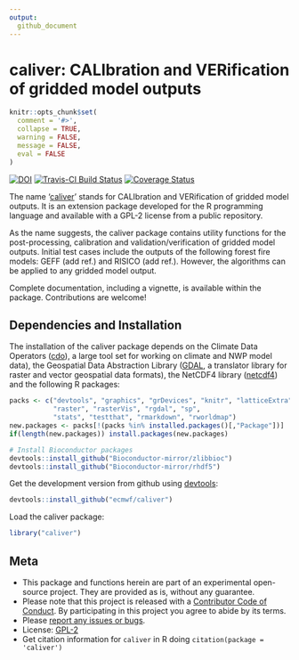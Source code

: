```yaml
---
output: 
  github_document
---
```


<!-- Edit the README.Rmd only!!! The README.md is generated automatically from README.Rmd. -->

caliver: CALIbration and VERification of gridded model outputs
==============================================================

```r
knitr::opts_chunk$set(
  comment = '#>',
  collapse = TRUE,
  warning = FALSE,
  message = FALSE,
  eval = FALSE
)
```

[![DOI](https://zenodo.org/badge/73203648.svg)](https://zenodo.org/badge/latestdoi/73203648)
[![Travis-CI Build Status](https://travis-ci.org/ecmwf/caliver.svg?branch=master)](https://travis-ci.org/ecmwf/caliver)
[![Coverage Status](https://img.shields.io/codecov/c/github/ecmwf/caliver/master.svg)](https://codecov.io/github/ecmwf/caliver?branch=master)

The name '[caliver](https://github.com/ecmwf/caliver)' stands for CALIbration and VERification of gridded model outputs. It is an extension package developed for the R programming language and available with a GPL-2 license from a public repository.

As the name suggests, the caliver package contains utility functions for the post-processing, calibration and validation/verification of gridded model outputs. Initial test cases include the outputs of the following forest fire models: GEFF (add ref.) and RISICO (add ref.). However, the algorithms can be applied to any gridded model output.

Complete documentation, including a vignette, is available within the package.
Contributions are welcome!

## Dependencies and Installation

The installation of the caliver package depends on the Climate Data Operators ([cdo](https://code.zmaw.de/projects/cdo/wiki)), a large tool set for working on climate and NWP model data), the Geospatial Data Abstraction Library ([GDAL](http://www.gdal.org/), a translator library for raster and vector geospatial data formats), the NetCDF4 library ([netcdf4](http://www.unidata.ucar.edu/software/netcdf/)) and the following R packages:

```r
packs <- c("devtools", "graphics", "grDevices", "knitr", "latticeExtra", 
           "raster", "rasterVis", "rgdal", "sp", 
           "stats", "testthat", "rmarkdown", "rworldmap")
new.packages <- packs[!(packs %in% installed.packages()[,"Package"])]
if(length(new.packages)) install.packages(new.packages)

# Install Bioconductor packages
devtools::install_github("Bioconductor-mirror/zlibbioc")
devtools::install_github("Bioconductor-mirror/rhdf5")
```

Get the development version from github using [devtools](https://github.com/hadley/devtools):

```r
devtools::install_github("ecmwf/caliver")
```

Load the caliver package:

```r
library("caliver")
```

## Meta

* This package and functions herein are part of an experimental open-source project. They are provided as is, without any guarantee.
* Please note that this project is released with a [Contributor Code of Conduct](CONDUCT.md). By participating in this project you agree to abide by its terms.
* Please [report any issues or bugs](https://github.com/ecmwf/caliver/issues).
* License: [GPL-2](https://opensource.org/licenses/GPL-2.0)
* Get citation information for `caliver` in R doing `citation(package = 'caliver')`
